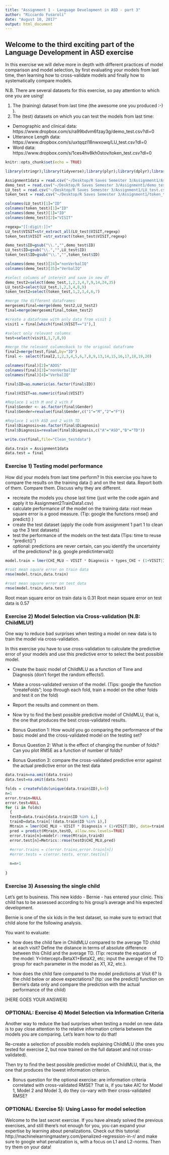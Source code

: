 ```yaml
---
title: "Assignment 1 - Language Development in ASD - part 3"
author: "Riccardo Fusaroli"
date: "August 10, 2017"
output: html_document
---
```


## Welcome to the third exciting part of the Language Development in ASD exercise

In this exercise we will delve more in depth with different practices of model comparison and model selection, by first evaluating your models from last time, then learning how to cross-validate models and finally how to systematically compare models.

N.B. There are several datasets for this exercise, so pay attention to which one you are using!

1. The (training) dataset from last time (the awesome one you produced :-) ).
2. The (test) datasets on which you can test the models from last time:
* Demographic and clinical data: https://www.dropbox.com/s/ra99bdvm6fzay3g/demo_test.csv?dl=0
* Utterance Length data: https://www.dropbox.com/s/uxtqqzl18nwxowq/LU_test.csv?dl=0
* Word data: https://www.dropbox.com/s/1ces4hv8kh0stov/token_test.csv?dl=0

```r
knitr::opts_chunk$set(echo = TRUE)

library(stringr);library(tidyverse);library(plyr);library(dplyr);library(lme4);library(modelr);library(caret);library(Metrics)

Assignment1data = read.csv("~/Desktop/R Saves Semester 3/Assignment1/Assignment1data")
demo_test = read.csv("~/Desktop/R Saves Semester 3/Assignment1/demo_test.csv")
LU_test = read.csv("~/Desktop/R Saves Semester 3/Assignment1/LU_test.csv")
token_test = read.csv("~/Desktop/R Saves Semester 3/Assignment1/token_test.csv")

colnames(LU_test)[1]="ID"
colnames(token_test)[1]="ID"
colnames(demo_test)[1]="ID"
colnames(demo_test)[2]="VISIT"

regexp="[[:digit:]]+"
LU_test$VISIT=str_extract_all(LU_test$VISIT,regexp)
token_test$VISIT =str_extract(token_test$VISIT,regexp)

demo_test$ID=gsub("\\.","",demo_test$ID)
LU_test$ID=gsub("\\.","",LU_test$ID)
token_test$ID=gsub("\\.","",token_test$ID)

colnames(demo_test)[24]="nonVerbalIQ"
colnames(demo_test)[35]="VerbalIQ"

#select columns of interest and save in new df
demo_test2=select(demo_test,1,2,3,4,7,9,14,24,35)
LU_test2=select(LU_test,1,2,3,4,8,9)
token_test2=select(token_test,1,2,3,4,6,7)

#merge the different dataframes
mergesemifinal=merge(demo_test2,LU_test2)
final=merge(mergesemifinal,token_test2)

#create a dataframe with only data from visit 1
visit1 = final[which(final$VISIT=="1"),]

#select only relevant columns
test=select(visit1,1,7,8,9)

#merge the relevant columnsback to the original dataframe
final2=merge(test,final,by="ID")
final <- select(final2,1,2,3,4,5,6,7,8,9,13,14,15,16,17,18,19,20)

colnames(final)[2]="ADOS"
colnames(final)[3]="nonVerbalIQ"
colnames(final)[4]="VerbalIQ"

final$ID=as.numeric(as.factor(final$ID))

final$VISIT=as.numeric(final$VISIT)

#Replace 1 with M and 2 with F
final$Gender <- as.factor(final$Gender)
final$Gender=revalue(final$Gender,c("1"="M","2"="F"))

#Replace 1 with ASD and 2 with TD
final$Diagnosis=as.factor(final$Diagnosis)
final$Diagnosis=revalue(final$Diagnosis,c("A"="ASD","B"="TD"))

write.csv(final,file="Clean_testdata")

data.train = Assignment1data
data.test = final

```

### Exercise 1) Testing model performance

How did your models from last time perform? In this exercise you have to compare the results on the training data () and on the test data. Report both of them. Compare them. Discuss why they are different.

- recreate the models you chose last time (just write the code again and apply it to Assignment2TrainData1.csv)
- calculate performance of the model on the training data: root mean square error is a good measure. (Tip: google the functions rmse() and predict() )
- create the test dataset (apply the code from assignment 1 part 1 to clean up the 3 test datasets)
- test the performance of the models on the test data (Tips: time to reuse "predict()")
- optional: predictions are never certain, can you identify the uncertainty of the predictions? (e.g. google predictinterval())

```r
model.train = lmer(CHI_MLU ~ VISIT * Diagnosis + types_CHI + (1+VISIT|ID), data=data.train, REML = FALSE)

#root mean square error on train data
rmse(model.train,data.train) 

#root mean square error on test data
rmse(model.train,data.test) 

```

Root mean square error on train data is 0.31
Root mean square error on test data is 0.57

### Exercise 2) Model Selection via Cross-validation (N.B: ChildMLU!)

One way to reduce bad surprises when testing a model on new data is to train the model via cross-validation. 

In this exercise you have to use cross-validation to calculate the predictive error of your models and use this predictive error to select the best possible model.

- Create the basic model of ChildMLU as a function of Time and Diagnosis (don't forget the random effects!).
- Make a cross-validated version of the model. (Tips: google the function "createFolds";  loop through each fold, train a model on the other folds and test it on the fold)
- Report the results and comment on them.

- Now try to find the best possible predictive model of ChildMLU, that is, the one that produces the best cross-validated results.

- Bonus Question 1: How would you go comparing the performance of the basic model and the cross-validated model on the testing set?
- Bonus Question 2: What is the effect of changing the number of folds? Can you plot RMSE as a function of number of folds?
- Bonus Question 3: compare the cross-validated predictive error against the actual predictive error on the test data

```r
data.train=na.omit(data.train)
data.test=na.omit(data.test)

folds = createFolds(unique(data.train$ID),k=5)
n=1
error.train=NULL
error.test=NULL
for (i in folds)
  {
  testD=data.train[data.train$ID %in% i,]
  trainD=data.train[!(data.train$ID %in% i),]
  Mtrain = lmer(CHI_MLU ~ VISIT * Diagnosis + (1+VISIT|ID), data=trainD)
  pred = predict(Mtrain,testD, allow.new.levels=TRUE)
  error.train[n]=modelr::rmse(Mtrain,trainD)
  error.test[n]=Metrics::rmse(testD$CHI_MLU,pred)
  
  #error.trains = c(error.trains,error.train[n])
  #error.tests = c(error.tests, error.test[n])

  n=n+1
  
}


```


### Exercise 3) Assessing the single child

Let's get to business. This new kiddo - Bernie - has entered your clinic. This child has to be assessed according to his group's average and his expected development.

Bernie is one of the six kids in the test dataset, so make sure to extract that child alone for the following analysis.

You want to evaluate:

- how does the child fare in ChildMLU compared to the average TD child at each visit? Define the distance in terms of absolute difference between this Child and the average TD.
(Tip: recreate the equation of the model: Y=Intercept+BetaX1+BetaX2, etc; input the average of the TD group  for each parameter in the model as X1, X2, etc.).

- how does the child fare compared to the model predictions at Visit 6? Is the child below or above expectations? (tip: use the predict() function on Bernie's data only and compare the prediction with the actual performance of the child)

[HERE GOES YOUR ANSWER]

### OPTIONAL: Exercise 4) Model Selection via Information Criteria
Another way to reduce the bad surprises when testing a model on new data is to pay close attention to the relative information criteria between the models you are comparing. Let's learn how to do that!

Re-create a selection of possible models explaining ChildMLU (the ones you tested for exercise 2, but now trained on the full dataset and not cross-validated).

Then try to find the best possible predictive model of ChildMLU, that is, the one that produces the lowest information criterion.

- Bonus question for the optional exercise: are information criteria correlated with cross-validated RMSE? That is, if you take AIC for Model 1, Model 2 and Model 3, do they co-vary with their cross-validated RMSE?

### OPTIONAL: Exercise 5): Using Lasso for model selection
Welcome to the last secret exercise. If you have already solved the previous exercises, and still there's not enough for you, you can expand your expertise by learning about penalizations. Check out this tutorial: http://machinelearningmastery.com/penalized-regression-in-r/ and make sure to google what penalization is, with a focus on L1 and L2-norms. Then try them on your data!


